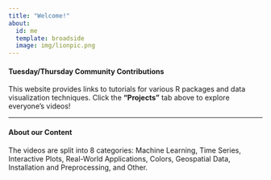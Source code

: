 ```yaml
---
title: "Welcome!"
about: 
  id: me
  template: broadside
  image: img/lionpic.png
---
```


#### Tuesday/Thursday Community Contributions

This website provides links to tutorials for various R packages and data visualization techniques. Click the **"Projects"** tab above to explore everyone's videos!

---

#### About our Content
The videos are split into 8 categories: Machine Learning, Time Series, Interactive Plots, Real-World Applications, Colors, Geospatial Data, Installation and Preprocessing, and Other. 


















